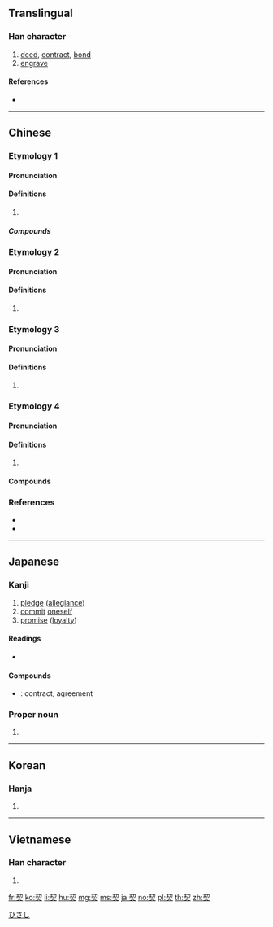 {{character info/new}}
==Translingual==
{{ja-forms|[[契]]|[[契]]|[[契]]}}

===Han character===
{{Han char|rn=37|rad=大|as=06|sn=9|four=57432|canj=QHK|ids=⿱㓞大}}

# [[deed]], [[contract]], [[bond]]
# [[engrave]]

====References====
* {{Han ref|kx=0251.210|dkj=05917|dj=0513.010|hdz=10536.100|uh=5951|ud=22865|bh=ABB4|bd=43956}}

----

==Chinese==

===Etymology 1===
{{zh-forms}}

====Pronunciation====
{{zh-pron
|m=qì
|c=kai3
|c-t=kai1
|h=pfs=khie
|mn=xm,qz,tp,lk,km,mg,hc:khòe/ml,kh,tn,yl,tc:khè/sx:khère
|mn_note=Xiamen, Quanzhou: khòe - vernacular; khè - literary
|mn-t=koi3/ki3
|mc=1
|oc=1+3,1
|cat=
}}

====Definitions====
{{zh-hanzi}}

# {{rfdef|zh}}

=====Compounds=====
{{zh-der|丹書鐵契|主契約|亞米契斯|交契|佃契|借契|冥契|勞動契約|參同契|合契若神|同窗契友|單務契約|團契|地契|壓契|契刀|契分|契券|契勘|契友|契合|契合金蘭|契契|契尾|契據|契文|契文舉例|契機|契稅|契箭|契約|契約書|契約說|契約農業|契若金蘭|契重|契需|姻契|宓契爾|官契|工作契約|左契|心契|忘年之契|忘形之契|房契|承攬契約|投契|文契|書契|有償契約|有名契約|欠契|死契|殷墟書契|殷契|水乳之契|活契|無償契約|田契|白契|相契|知契|磚契|社會契約|神會心契|租契|租賃契約|稅契|立契|符契|紅契|結契|絕契|老契|至交契友|莫逆之契|虛錢實契|衿契|賢契|賣契|賣身契|道契|隨意契約|雙務契約|驗契|默契}}

===Etymology 2===
{{zh-forms}}

====Pronunciation====
{{zh-pron
|m=qì
|c=kit3,hat1,kai2
|mn=qz:khit
|mc=2
|oc=n,4
|cat=
}}

====Definitions====
{{zh-hanzi}}

# {{zh-only|契丹}}

===Etymology 3===
{{zh-forms|alt=偰}}

====Pronunciation====
{{zh-pron
|m=xiè
|c=sit3
|mn=qz:siat
|mn-t=siêg4/siag4
|mc=
|oc=
|cat=
}}

====Definitions====
{{zh-hanzi}}

# {{rfdef|zh}}

===Etymology 4===
{{zh-forms}}

====Pronunciation====
{{zh-pron
|m=qiè
|c=kit3
|mn=qz:khiat
|mn-t=kiêg4/kiag4
|mc=3
|oc=2,2+3
|cat=
}}

====Definitions====
{{zh-hanzi}}

# {{rfdef|zh}}

====Compounds====
{{zh-der|契闊|契闊談讌|死生契闊}}

===References===
* {{R:twedu|A00864}}
* {{R:yue:Hanzi}}

----

==Japanese==

===Kanji===
{{ja-kanji|grade=c|rs=大06}}

# [[pledge]] ([[allegiance]])
# [[commit]] [[oneself]]
# [[promise]] ([[loyalty]])

====Readings====
* {{ja-readings|goon=[[け]] (ke), [[けち]] (kechi), [[せち]] (sechi)|kanon=[[けい]] (kei), [[けつ]] (ketsu), [[せつ]] (setsu)|kun=[[ちぎる]] (chigiru), [[きざむ]] (kizamu), [[わりふ]] (warifu)}}

====Compounds====
* {{ja-r|契約|けいやく}}: contract, agreement

===Proper noun===
{{ja-pos|proper|ひさし}}

# {{given name|male|lang=ja}}

[[Category:Japanese male given names|ひさし]]

----

==Korean==

===Hanja===
{{ko-hanja|hangeul=[[계]], [[글]]|rv=gye, geul|mr=kye, kŭl}}

# {{defn|lang=ko|sort=大06}}

----

==Vietnamese==

===Han character===
{{vi-hantu|[[khế]], [[khé]], [[khè]], [[khía]], [[khít]], [[khẻ]], [[khẽ]], [[khịt]]|rs=大06}}

# {{defn|lang=vi|sort=大06}}

[[fr:契]]
[[ko:契]]
[[li:契]]
[[hu:契]]
[[mg:契]]
[[ms:契]]
[[ja:契]]
[[no:契]]
[[pl:契]]
[[th:契]]
[[zh:契]]